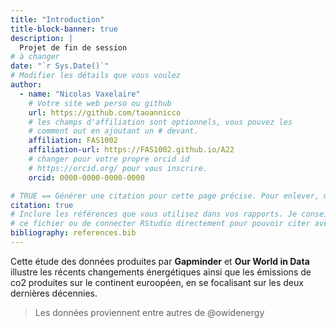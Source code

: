 ```yaml
---
title: "Introduction"
title-block-banner: true
description: | 
  Projet de fin de session
# à changer
date: "`r Sys.Date()`"
# Modifier les détails que vous voulez
author:
  - name: "Nicolas Vaxelaire"
    # Votre site web perso ou github
    url: https://github.com/taoannicco
    # les champs d'affiliation sont optionnels, vous pouvez les
    # comment out en ajoutant un # devant.
    affiliation: FAS1002
    affiliation-url: https://FAS1002.github.io/A22
    # changer pour votre propre orcid id
    # https://orcid.org/ pour vous inscrire.
    orcid: 0000-0000-0000-0000

# TRUE == Générer une citation pour cette page précise. Pour enlever, mettre false.
citation: true
# Inclure les références que vous utilisez dans vos rapports. Je conseille Zotero pour construire
# ce fichier ou de connecter RStudio directement pour pouvoir citer avec @nom-de-reference.
bibliography: references.bib
---
```


Cette étude des données produites par **Gapminder** et **Our World in Data** illustre les récents changements énergétiques ainsi que les émissions de co2 produites sur le continent euroopéen, en se focalisant sur les deux dernières décennies.

> Les données proviennent entre autres de @owidenergy
